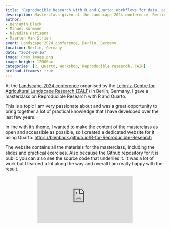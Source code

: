 ```yaml
---
title: "Reproducible Research with R and Quarto: Workflows for data, projects and publications"
description: Masterclass given at the Landscape 2024 conference, Berlin, Germany.
author: 
- Benjamin Black
- Manuel Kurmann
- Nivedita Harisena
- Maarten Van Strien
event: Landscape 2024 conference, Berlin, Germany.
location: Berlin, Germany
date: "2024-09-16"
image: Pres_image.png
image-height: 12000px
categories: [R, Quarto, Workshop, Reproducible research, FAIR]
preload-iframes: true
---
```


At the [Landscape 2024 conference](https://landscape2024.org/frontend/index.php?folder_id=7393&page_id=) organised by the [Leibniz-Centre for Agricultural Landscape Research (ZALF)](https://www.zalf.de/en/Pages/ZALF.aspx) in Berlin, Germany, I gave a masterclass on Reproducible Research with R and Quarto.

This is a topic I am very passionate about and was a great opportunity to bring together a lot of  practical knowledge that I have developed over the last few years. 

In line with it's theme, I wanted to make the content of the masterclass as open and accessible as possible, so I created a dedicated website for it using Quarto: [https://blenback.github.io/R-for-Reproducible-Research](https://blenback.github.io/R-for-Reproducible-Research)

The website contains all the materials for the masterclass, including the slides and practical exercises. Also because the Github repository for it is public you can also see the source code that underlies it. It was a lot of work but I learned a lot along the way and overall I am really happy with the result. 

```{=html}
<div class="embed-container">
  <p align="center"><iframe src="https://blenback.github.io/R-for-Reproducible-Research/presentation.html" style="border: 0.5px" ></iframe
  /p>
</div>
```